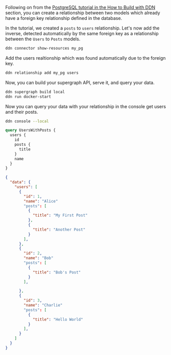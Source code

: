 Following on from the [PostgreSQL tutorial in the How to Build with DDN](/how-to-build-with-ddn/with-postgresql.mdx)
section, you can create a relationship between two models which already have a foreign key relationship defined in the
database.

In the tutorial, we created a `posts` to `users` relationship. Let's now add the inverse, detected automatically by the
same foreign key as a relationship between the `Users` to `Posts` models.

```bash title="View the available resources from the data connector:"
ddn connector show-resources my_pg
```

Add the users realtionship which was found automatically due to the foreign key.

```bash title="Add the relationship:"
ddn relationship add my_pg users
```

Now, you can build your supergraph API, serve it, and query your data.

```bash title="Build your supergraph API:"
ddn supergraph build local
ddn run docker-start
```

Now you can query your data with your relationship in the console get users and their posts.

```bash title="Query your data:"
ddn console --local
```

```graphql
query UsersWithPosts {
  users {
    id
    posts {
      title
    }
    name
  }
}
```

```json
{
  "data": {
    "users": [
      {
        "id": 1,
        "name": "Alice"
        "posts": [
          {
            "title": "My First Post"
          },
          {
            "title": "Another Post"
          }
        ],
      },
      {
        "id": 2,
        "name": "Bob"
        "posts": [
          {
            "title": "Bob's Post"
          }
        ],

      },
      {
        "id": 3,
        "name": "Charlie"
        "posts": [
          {
            "title": "Hello World"
          }
        ],
      }
    ]
  }
}
```
